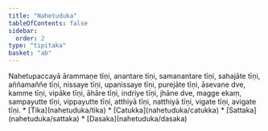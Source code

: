 ```yaml
---
title: "Nahetuduka"
tableOfContents: false
sidebar:
  order: 2
type: "tipitaka"
basket: "ab"
---
```



<DynamicBreadcrumb />

<Division number="26">

<Paragraph number="1859">
Nahetupaccayā ārammaṇe tīṇi, anantare tīṇi, samanantare tīṇi, sahajāte tīṇi, aññamaññe tīṇi, nissaye tīṇi, upanissaye tīṇi, purejāte tīṇi, āsevane dve, kamme tīṇi, vipāke tīṇi, āhāre tīṇi, indriye tīṇi, jhāne dve, magge ekaṃ, sampayutte tīṇi, vippayutte tīṇi, atthiyā tīṇi, natthiyā tīṇi, vigate tīṇi, avigate tīṇi.

</Paragraph>
</Division>

<TableOfContents>
* [Tika](nahetuduka/tika)
* [Catukka](nahetuduka/catukka)
* [Sattaka](nahetuduka/sattaka)
* [Dasaka](nahetuduka/dasaka)
</TableOfContents>